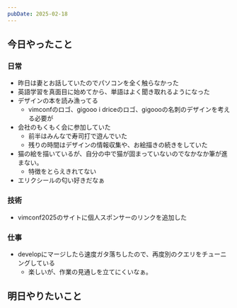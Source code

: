 ```yaml
---
pubDate: 2025-02-18
---
```




## 今日やったこと

### 日常

- 昨日は妻とお話していたのでパソコンを全く触らなかった
- 英語学習を真面目に始めてから、単語はよく聞き取れるようになった
- デザインの本を読み漁ってる
	- vimconfのロゴ、gigooo i driceのロゴ、gigoooの名刺のデザインを考える必要が
- 会社のもくもく会に参加していた
	- 前半はみんなで寿司打で遊んでいた
	- 残りの時間はデザインの情報収集や、お絵描きの続きをしていた
- 猫の絵を描いているが、自分の中で猫が固まっていないのでなかなか筆が進まない。
	- 特徴をとらえきれてない
- エリクシールの匂い好きだなぁ

### 技術

- vimconf2025のサイトに個人スポンサーのリンクを追加した

### 仕事

- developにマージしたら速度ガタ落ちしたので、再度別のクエリをチューニングしている
	- 楽しいが、作業の見通しを立てにくいなぁ。

## 明日やりたいこと
